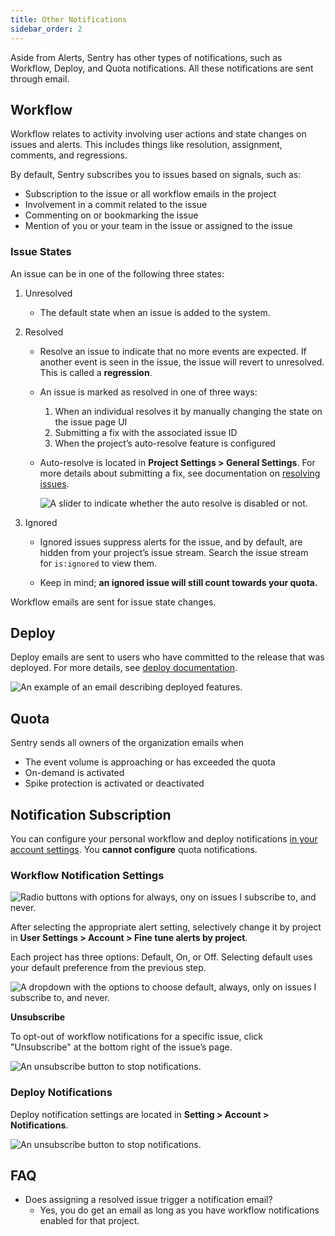 ```yaml
---
title: Other Notifications
sidebar_order: 2
---
```


Aside from Alerts, Sentry has other types of notifications, such as Workflow, Deploy, and Quota notifications. All these notifications are sent through email.

## Workflow

Workflow relates to activity involving user actions and state changes on issues and alerts. This includes things like resolution, assignment, comments, and regressions.

By default, Sentry subscribes you to issues based on signals, such as:

- Subscription to the issue or all workflow emails in the project
- Involvement in a commit related to the issue
- Commenting on or bookmarking the issue
- Mention of you or your team in the issue or assigned to the issue

### Issue States

An issue can be in one of the following three states:

1. Unresolved

    - The default state when an issue is added to the system.

2. Resolved
    - Resolve an issue to indicate that no more events are expected. If another event is seen in the issue, the issue will revert to unresolved. This is called a **regression**.

    - An issue is marked as resolved in one of three ways:

        1. When an individual resolves it by manually changing the state on the issue page UI
        2. Submitting a fix with the associated issue ID
        3. When the project’s auto-resolve feature is configured

    - Auto-resolve is located in **Project Settings > General Settings**. For more details about submitting a fix, see documentation on [resolving issues](/product/releases/#after-associating-commits).

        ![A slider to indicate whether the auto resolve is disabled or not.](../../auto-resolve.png)

3. Ignored

    - Ignored issues suppress alerts for the issue, and by default, are hidden from your project’s issue stream. Search the issue stream for `is:ignored` to view them.

    - Keep in mind; **an ignored issue will still count towards your quota.**

Workflow emails are sent for issue state changes.

## Deploy

Deploy emails are sent to users who have committed to the release that was deployed. For more details, see [deploy documentation](/workflow/releases/#create-deploy).

![An example of an email describing deployed features.](../../deploy-emails.png)

## Quota

Sentry sends all owners of the organization emails when

- The event volume is approaching or has exceeded the quota
- On-demand is activated
- Spike protection is activated or deactivated

## **Notification Subscription**

You can configure your personal workflow and deploy notifications [in your account settings](https://sentry.io/settings/account/notifications/). You **cannot configure** quota notifications.

### **Workflow Notification Settings**

![Radio buttons with options for always, ony on issues I subscribe to, and never.](workflow_notifications_subscription.png)

After selecting the appropriate alert setting, selectively change it by project in **User Settings > Account > Fine tune alerts by project**.

Each project has three options: Default, On, or Off. Selecting default uses your default preference from the previous step.

![A dropdown with the options to choose default, always, only on issues I subscribe to, and never.](fine_tune_workflow.png)

**Unsubscribe**

To opt-out of workflow notifications for a specific issue, click "Unsubscribe" at the bottom right of the issue’s page.

![An unsubscribe button to stop notifications.](unsubscribe.png)

### Deploy Notifications

Deploy notification settings are located in **Setting > Account > Notifications**.

![An unsubscribe button to stop notifications.](deploy_notifications.png)

## **FAQ**

- Does assigning a resolved issue trigger a notification email?
    - Yes, you do get an email as long as you have workflow notifications enabled for that project.
